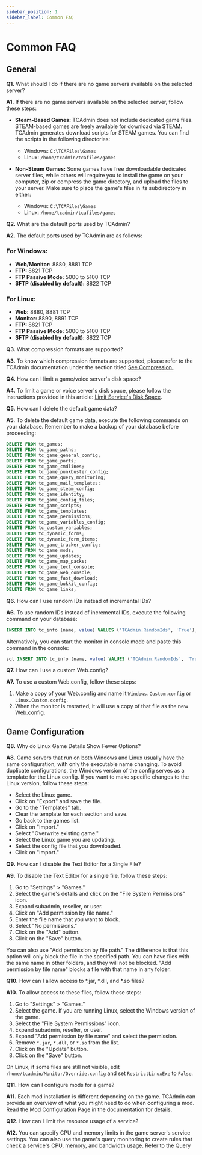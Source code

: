 ```yaml
---
sidebar_position: 1
sidebar_label: Common FAQ
---
```


# Common FAQ

## General

**Q1.** What should I do if there are no game servers available on the selected server?

**A1.** If there are no game servers available on the selected server, follow these steps:

- **Steam-Based Games:** TCAdmin does not include dedicated game files. STEAM-based games are freely available for download via STEAM. TCAdmin generates download scripts for STEAM games. You can find the scripts in the following directories:
  - Windows: `C:\TCAFiles\Games`
  - Linux: `/home/tcadmin/tcafiles/games`

- **Non-Steam Games:** Some games have free downloadable dedicated server files, while others will require you to install the game on your computer, zip or compress the game directory, and upload the files to your server. Make sure to place the game's files in its subdirectory in either:
  - Windows: `C:\TCAFiles\Games`
  - Linux: `/home/tcadmin/tcafiles/games`

**Q2.** What are the default ports used by TCAdmin?

**A2.** The default ports used by TCAdmin are as follows:

### For Windows:
- **Web/Monitor:** 8880, 8881 TCP
- **FTP:** 8821 TCP
- **FTP Passive Mode:** 5000 to 5100 TCP
- **SFTP (disabled by default):** 8822 TCP

### For Linux:
- **Web:** 8880, 8881 TCP
- **Monitor:** 8890, 8891 TCP
- **FTP:** 8821 TCP
- **FTP Passive Mode:** 5000 to 5100 TCP
- **SFTP (disabled by default):** 8822 TCP

**Q3.** What compression formats are supported?

**A3.** To know which compression formats are supported, please refer to the TCAdmin documentation under the section titled [See Compression.](/misc/compression/)

**Q4.** How can I limit a game/voice server's disk space?

**A4.** To limit a game or voice server's disk space, please follow the instructions provided in this article: [Limit Service's Disk Space](/customizations/scripts/general-scripts/limits-services-disk-space/).

**Q5.** How can I delete the default game data?

**A5.** To delete the default game data, execute the following commands on your database. Remember to make a backup of your database before proceeding:

```sql
DELETE FROM tc_games;
DELETE FROM tc_game_paths;
DELETE FROM tc_game_general_config;
DELETE FROM tc_game_ports;
DELETE FROM tc_game_cmdlines;
DELETE FROM tc_game_punkbuster_config;
DELETE FROM tc_game_query_monitoring;
DELETE FROM tc_game_mail_templates;
DELETE FROM tc_game_steam_config;
DELETE FROM tc_game_identity;
DELETE FROM tc_game_config_files;
DELETE FROM tc_game_scripts;
DELETE FROM tc_game_templates;
DELETE FROM tc_game_permissions;
DELETE FROM tc_game_variables_config;
DELETE FROM tc_custom_variables;
DELETE FROM tc_dynamic_forms;
DELETE FROM tc_dynamic_form_items;
DELETE FROM tc_game_tracker_config;
DELETE FROM tc_game_mods;
DELETE FROM tc_game_updates;
DELETE FROM tc_game_map_packs;
DELETE FROM tc_game_text_console;
DELETE FROM tc_game_web_console;
DELETE FROM tc_game_fast_download;
DELETE FROM tc_game_bukkit_config;
DELETE FROM tc_game_links;
```

**Q6.** How can I use random IDs instead of incremental IDs?

**A6.** To use random IDs instead of incremental IDs, execute the following command on your database:

```sql
INSERT INTO tc_info (name, value) VALUES ('TCAdmin.RandomIds', 'True');
```

Alternatively, you can start the monitor in console mode and paste this command in the console:

```sql
sql INSERT INTO tc_info (name, value) VALUES ('TCAdmin.RandomIds', 'True');
```

**Q7.** How can I use a custom Web.config?

**A7.** To use a custom Web.config, follow these steps:

1. Make a copy of your Web.config and name it `Windows.Custom.config` or `Linux.Custom.config`.
2. When the monitor is restarted, it will use a copy of that file as the new Web.config.

## Game Configuration

**Q8.** Why do Linux Game Details Show Fewer Options?

**A8.** Game servers that run on both Windows and Linux usually have the same configuration, with only the executable name changing. To avoid duplicate configurations, the Windows version of the config serves as a template for the Linux config. If you want to make specific changes to the Linux version, follow these steps:

- Select the Linux game.
- Click on "Export" and save the file.
- Go to the "Templates" tab.
- Clear the template for each section and save.
- Go back to the games list.
- Click on "Import."
- Select "Overwrite existing game."
- Select the Linux game you are updating.
- Select the config file that you downloaded.
- Click on "Import."

**Q9.** How can I disable the Text Editor for a Single File?

**A9.** To disable the Text Editor for a single file, follow these steps:

1. Go to "Settings" > "Games."
2. Select the game's details and click on the "File System Permissions" icon.
3. Expand subadmin, reseller, or user.
4. Click on "Add permission by file name."
5. Enter the file name that you want to block.
6. Select "No permissions."
7. Click on the "Add" button.
8. Click on the "Save" button.

You can also use "Add permission by file path." The difference is that this option will only block the file in the specified path. You can have files with the same name in other folders, and they will not be blocked. "Add permission by file name" blocks a file with that name in any folder.

**Q10.** How can I allow access to *.jar, *.dll, and *.so files?

**A10.** To allow access to these files, follow these steps:

1. Go to "Settings" > "Games."
2. Select the game. If you are running Linux, select the Windows version of the game.
3. Select the "File System Permissions" icon.
4. Expand subadmin, reseller, or user.
5. Expand "Add permission by file name" and select the permission.
6. Remove `*.jar`, `*.dll`, or `*.so` from the list.
7. Click on the "Update" button.
8. Click on the "Save" button.

On Linux, if some files are still not visible, edit `/home/tcadmin/Monitor/Override.config` and set `RestrictLinuxExe` to `False`.

**Q11.** How can I configure mods for a game?

**A11.** Each mod installation is different depending on the game. TCAdmin can provide an overview of what you might need to do when configuring a mod. Read the Mod Configuration Page in the documentation for details.

**Q12.** How can I limit the resource usage of a service?

**A12.** You can specify CPU and memory limits in the game server's service settings. You can also use the game's query monitoring to create rules that check a service's CPU, memory, and bandwidth usage. Refer to the Query